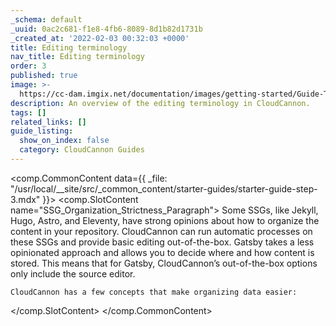 ```yaml
---
_schema: default
_uuid: 0ac2c681-f1e8-4fb6-8089-8d1b82d1731b
_created_at: '2022-02-03 00:32:03 +0000'
title: Editing terminology
nav_title: Editing terminology
order: 3
published: true
image: >-
  https://cc-dam.imgix.net/documentation/images/getting-started/Guide-Thumbnails/CloudCannon-Getting-Started-Thumbnail-Gatsby.png
description: An overview of the editing terminology in CloudCannon.
tags: []
related_links: []
guide_listing:
  show_on_index: false
  category: CloudCannon Guides
---
```

<comp.CommonContent data={{ _file: "/usr/local/__site/src/_common_content/starter-guides/starter-guide-step-3.mdx" }}>
  <comp.SlotContent name="SSG_Organization_Strictness_Paragraph">
    Some SSGs, like Jekyll, Hugo, Astro, and Eleventy, have strong opinions about how to organize the content in your repository. CloudCannon can run automatic processes on these SSGs and provide basic editing out-of-the-box. Gatsby takes a less opinionated approach and allows you to decide where and how content is stored. This means that for Gatsby, CloudCannon’s out-of-the-box options only include the source editor.

    CloudCannon has a few concepts that make organizing data easier:
  </comp.SlotContent>
</comp.CommonContent>